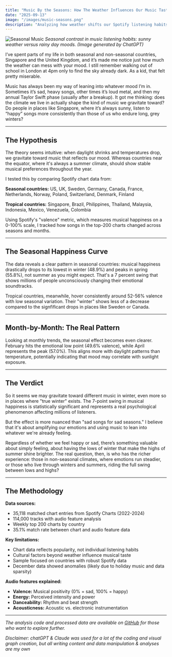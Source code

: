 ```yaml
---
title: "Music By the Seasons: How The Weather Influences Our Music Taste"
date: "2025-09-13"
image: "/images/music-seasons.png"
description: "Analyzing how weather shifts our Spotify listening habits. By Maia Salti"
---
```

![Seasonal Music](/images/music-seasons.png)
*Seasonal contrast in music listening habits: sunny weather versus rainy day moods. (Image generated by ChatGPT)*

I’ve spent parts of my life in both seasonal and non-seasonal countries, Singapore and the United Kingdom, and it’s made me notice just how much the weather can mess with your mood. I still remember walking out of school in London at 4pm only to find the sky already dark. As a kid, that felt pretty miserable.

Music has always been my way of leaning into whatever mood I’m in. Sometimes it’s sad, heavy songs, other times it’s loud metal, and then my annual Taylor Swift phase (usually after a breakup). It got me thinking: does the climate we live in actually shape the kind of music we gravitate toward? Do people in places like Singapore, where it’s always sunny, listen to “happy” songs more consistently than those of us who endure long, grey winters?


---

## The Hypothesis

The theory seems intuitive: when daylight shrinks and temperatures drop, we gravitate toward music that reflects our mood. Whereas countries near the equator, where it's always a summer climate, should show stable musical preferences throughout the year.

I tested this by comparing Spotify chart data from:

**Seasonal countries:** US, UK, Sweden, Germany, Canada, France, Netherlands, Norway, Poland, Switzerland, Denmark, Finland

**Tropical countries:** Singapore, Brazil, Philippines, Thailand, Malaysia, Indonesia, Mexico, Venezuela, Colombia

Using Spotify's "valence" metric, which measures musical happiness on a 0-100% scale, I tracked how songs in the top-200 charts changed across seasons and months.

---

## The Seasonal Happiness Curve

<ValenceComparisonChart />

The data reveals a clear pattern in seasonal countries: musical happiness drastically drops to its lowest in winter (48.9%) and peaks in spring (55.8%), not summer as you might expect. That's a 7 percent swing that shows millions of people unconsciously changing their emotional soundtracks.

Tropical countries, meanwhile, hover consistently around 52-56% valence with low seasonal variation. Their "winter" shows less of a decrease compared to the signfificant drops in places like Sweden or Canada.

---

## Month-by-Month: The Real Pattern

<SeasonalTrendLine />

Looking at monthly trends, the seasonal effect becomes even clearer. February hits the emotional low point (49.6% valence), while April represents the peak (57.0%). This aligns more with daylight patterns than temperature, potentially indicating that mood may correlate with sunlight exposure.


---

## The Verdict

So it seems we may gravitate toward different music in winter, even more so in places where "true winter" exists. The 7-point swing in musical happiness is statistically significant and represents a real psychological phenomenon affecting millions of listeners.

But the effect is more nuanced than "sad songs for sad seasons." I believe that it's about amplifying our emotions and using music to lean into whatever we're already feeling.

Regardless of whether we feel happy or sad, there’s something valuable about simply feeling, about having the lows of winter that make the highs of summer shine brighter. The real question, then, is who has the richer experience: those in non-seasonal climates, where emotions run steadier, or those who live through winters and summers, riding the full swing between lows and highs?

---

## The Methodology

**Data sources:**
- 35,118 matched chart entries from Spotify Charts (2022-2024)  
- 114,000 tracks with audio feature analysis  
- Weekly top 200 charts by country  
- 35.1% match rate between chart and audio feature data  

**Key limitations:**
- Chart data reflects popularity, not individual listening habits  
- Cultural factors beyond weather influence musical taste  
- Sample focused on countries with robust Spotify data  
- December data showed anomalies (likely due to holiday music and data sparsity)  

**Audio features explained:**
- **Valence:** Musical positivity (0% = sad, 100% = happy)  
- **Energy:** Perceived intensity and power  
- **Danceability:** Rhythm and beat strength  
- **Acousticness:** Acoustic vs. electronic instrumentation  

---

*The analysis code and processed data are available on <u>[GitHub](https://github.com/maiasalti/data-by-maia/tree/main/src/posts)</u> for those who want to explore further.*

*Disclaimer: chatGPT & Claude was used for a lot of the coding and visual graph creation, but all writing content and data manipulation & analyses are my own* 